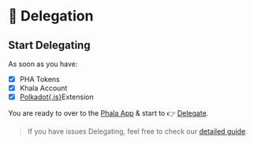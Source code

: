 # 👐 Delegation

## Start Delegating <a href="#start-delegating" id="start-delegating"></a>

As soon as you have:

* [x] PHA Tokens
* [x] Khala Account
* [x] [Polkadot\{.js\}](https://polkadot.js.org/extension/)<img src="/image/polkadot-js.svg" alt="" data-size="line" />Extension

You are ready to over to the <img src="/image/phala_logo.png" alt="" data-size="line" />[Phala App](https://app.phala.network/) & start to 👉 [Delegate](https://app.phala.network/delegate/).

> If you have issues Delegating, feel free to check our [detailed guide](delegate-to-stakepool.md).
